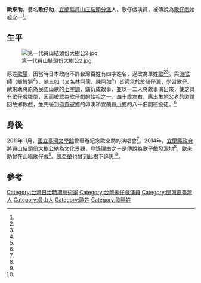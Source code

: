 '''歐來助'''{{BD|1871年||1920年||}}，藝名'''歌仔助'''，[[宜蘭縣|宜蘭縣]][[員山鄉|員山庄]][[結頭分堡|結頭分堡]]人，歌仔戲演員，被傳說為[[歌仔戲|歌仔戲]]始祖之一<ref name="楊馥菱"/>。

==生平==
[[File:第一代員山結頭份大樹公2.jpg|thumb]]

原姓[[歐陽姓|歐陽]]，因當時日本政府不許台灣百姓有四字姓名，遂改為單姓[[歐姓|歐]]<ref name="歐陽"/><ref name="劉美菁"/>。與[[流氓師|流氓師]]（鱸鰻獅<ref name="陳進傳"/>）、[[陳三如|陳三如]]（又名林阿儒、陳阿如<ref name="林茂賢"/>）皆師承於於[[貓仔源|貓仔源]]，學習[[歌仔|歌仔]]。歐來助將原為民謠山歌的[[七字調|七字調]]，鋪衍成故事，並以一二人將故事演出來，使之具有歌仔戲雛型，因而被認為歌仔戲的始祖之一。四十歲左右，應出生地父老的邀請回故鄉教戲，並先後到過[[貢寮區|貢寮鄉]]的卯澳和宜蘭[[員山鄉|員山鄉]]的八十佃開班授徒。<ref name="劉美菁"/>

==身後==

2011年11月，[[國立臺灣文學館|國立臺灣文學館]]曾舉辦紀念歐來助的演唱會<ref name="紀念"/>。2014年，[[宜蘭縣政府|宜蘭縣政府]]將[[員山結頭份大樹公|員山結頭份大樹公]]納為文化景觀，登錄理由之一是傳說為歌仔戲發源地<ref name="府文資字"/>，歐來助曾在此唱歌仔戲<ref name="歌仔戲原鄉"/>。[[陳亞蘭|陳亞蘭]]也曾到此樹下追思<ref name="中廣"/>。

==參考==
{{reflist|1|refs=

<ref name="劉美菁">{{cite book |author=劉美菁|title=《由劇團看高雄市歌仔戲之過去現在與未來》|date=2002-01-01|publisher=學海出版社|location=台灣|language=zh-tw|isbn=9789576141621}}</ref>

<ref name="楊馥菱">{{cite book |author=楊馥菱|title=《台閩歌仔戲之比較研究》|date=2000-06-11|publisher=學海出版社|location=台灣|language=zh-tw|isbn=9789576141881}}</ref>

<ref name="林茂賢">{{cite book |author=林茂賢|title=《歌仔戲表演型態研究》|date=2006-07-31|publisher=前衛出版社|location=台灣|language=zh-tw|isbn=9789578015036}}</ref>

<ref name="陳進傳">{{cite book |author=陳進傳|title=《宜蘭本地歌仔：陳旺欉生命紀實》|date=2000-12-01|publisher=國立傳統藝術中心|location=台灣|language=zh-tw|isbn=9789570274967}}</ref>

<ref name="紀念">{{Cite web|url=http://www.nmtl.gov.tw/index.php?option=com_events&task=view_detail&agid=386&Itemid=2|title=紀念台灣歌仔戲開山祖歐來助先生演唱會|language=zh-tw|publisher=國立臺灣文學館|author=|date=|accessdate=2015-01-27}}{{dead link|date=2018年3月 |bot=InternetArchiveBot |fix-attempted=yes }}</ref>

<ref name="府文資字">{{Cite web|url=http://www.e-land.gov.tw/public/Data/47157465071.pdf|title=府文資字第 1030004776B號 登錄「員山結頭份大樹公」為文化景觀|language=zh-tw|publisher=宜蘭縣政府|author=|date=2014-06-30|accessdate=2015-01-18|deadurl=yes|archiveurl=https://web.archive.org/web/20150118163721/http://www.e-land.gov.tw/public/Data/47157465071.pdf|archivedate=2015-01-18}}</ref>

<ref name="中廣">{{Cite news|url=https://tw.news.yahoo.com/%E5%B0%8B%E6%A0%B9-%E9%99%B3%E4%BA%9E%E8%98%AD%E8%B5%B4%E6%AD%8C%E4%BB%94%E6%88%B2%E7%99%BC%E6%BA%90%E5%9C%B0%E5%A4%A7%E6%A8%B9%E5%85%AC%E4%B8%8A%E9%A6%99-115545349.html|title=尋根 陳亞蘭赴歌仔戲發源地大樹公上香|language=zh-tw|publisher=中廣新聞網|author=黃麗鳳|date=2014-07-09|accessdate=2015-01-18|archive-date=2020-09-21|archive-url=https://web.archive.org/web/20200921171939/https://tw.news.yahoo.com/%E5%B0%8B%E6%A0%B9-%E9%99%B3%E4%BA%9E%E8%98%AD%E8%B5%B4%E6%AD%8C%E4%BB%94%E6%88%B2%E7%99%BC%E6%BA%90%E5%9C%B0%E5%A4%A7%E6%A8%B9%E5%85%AC%E4%B8%8A%E9%A6%99-115545349.html|dead-url=no}}</ref>

<ref name="歌仔戲原鄉">{{Cite web|url=http://plnt2.e-land.gov.tw/releaseRedirect.do?unitID=156&pageID=5718|title=歌仔戲原鄉─頭份大樹公|language=zh-tw|publisher=宜蘭縣員山鄉公所|author=|date=2014-07-09|accessdate=2015-01-18|deadurl=yes|archiveurl=https://web.archive.org/web/20160304113200/http://plnt2.e-land.gov.tw/releaseRedirect.do?unitID=156&pageID=5718|archivedate=2016-03-04}}</ref>

<ref name="歐陽">{{Cite news|url=http://news.ltn.com.tw/news/society/paper/150665|title=本"姓"難移 歐陽後代爭復姓|language=zh-tw|author=李開菊|publisher=《自由時報》|date=2007-08-28|accessdate=2015-01-27|archive-date=2015-01-28|archive-url=https://web.archive.org/web/20150128132215/http://news.ltn.com.tw/news/society/paper/150665|dead-url=no}}</ref>

}}
[[Category:台灣日治時期藝術家|Category:台灣日治時期藝術家]]
[[Category:台灣歌仔戲演員|Category:台灣歌仔戲演員]]
[[Category:閩南裔臺灣人|Category:閩南裔臺灣人]]
[[Category:員山人|Category:員山人]]
[[Category:歐姓|Category:歐姓]]
[[Category:歐陽姓|Category:歐陽姓]]